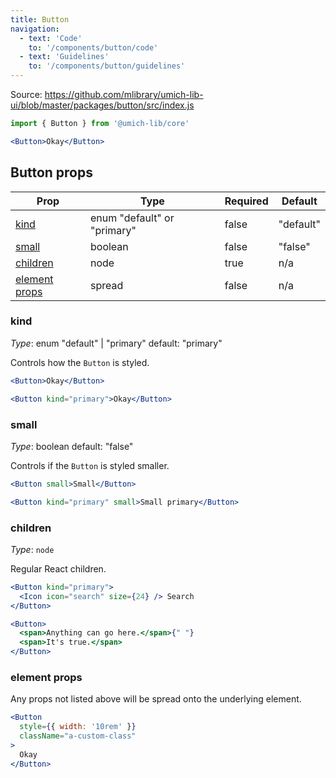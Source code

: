 ```yaml
---
title: Button
navigation:
  - text: 'Code'
    to: '/components/button/code'
  - text: 'Guidelines'
    to: '/components/button/guidelines'
---
```



Source: https://github.com/mlibrary/umich-lib-ui/blob/master/packages/button/src/index.js

```js
import { Button } from '@umich-lib/core'
```

```jsx live=true
<Button>Okay</Button>
```

## Button props

|Prop|Type|Required|Default|
|----|----|--------|-------|
|[kind](#kind)|enum "default" or "primary"|false|"default"|
|[small](#small)|boolean|false|"false"|
|[children](#children)|node|true|n/a|
|[element props](#element-props)|spread|false|n/a|

### kind

*Type*: enum "default" | "primary" default: "primary"

Controls how the `Button` is styled.

```jsx live=true
<Button>Okay</Button>
```

```jsx live=true
<Button kind="primary">Okay</Button>
```

### small

*Type*: boolean default: "false"

Controls if the `Button` is styled smaller.

```jsx live=true
<Button small>Small</Button>
```

```jsx live=true
<Button kind="primary" small>Small primary</Button>
```

### children

*Type*: `node`

Regular React children.

```jsx live=true
<Button kind="primary">
  <Icon icon="search" size={24} /> Search
</Button>
```

```jsx live=true
<Button>
  <span>Anything can go here.</span>{" "}
  <span>It's true.</span>
</Button>
```

### element props

Any props not listed above will be spread onto the underlying element.

```jsx live=true
<Button
  style={{ width: '10rem' }}
  className="a-custom-class"
>
  Okay
</Button>
```